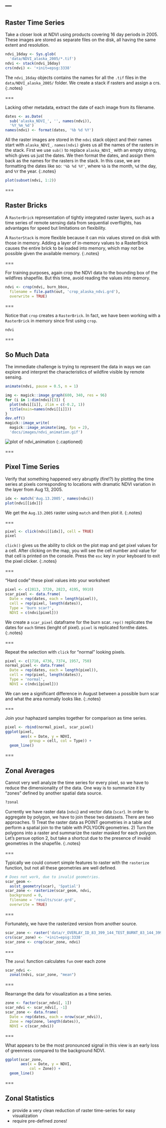 ---
---

## Raster Time Series

Take a closer look at NDVI using products covering 16 day periods in 2005. These
images are stored as separate files on the disk, all having the same extent and
resolution.

```r
ndvi_16day <- Sys.glob(
  'data/NDVI_alaska_2005/*.tif')
ndvi <- stack(ndvi_16day)
crs(ndvi) <- '+init=epsg:3338'
```
The `ndvi_16day` objects contains the names for all the `.tif` files in the `data/NDVI_alaska_2005/` folder.
We create a stack if rasters and assign a crs.
{:.notes}

===

Lacking other metadata, extract the date of each image from its filename.

```r
dates <- as.Date(
  sub('alaska_NDVI_', '', names(ndvi)),
  '%Y_%m_%d')
names(ndvi) <- format(dates, '%b %d %Y')
```
All the raster images are stored in the `ndvi` stack object and their names start
with `alaska_NDVI_`.
`names(ndvi)` gives us all the names of the rasters in the stack.
First we use `sub()` to replace `alaska_NDVI_` with an empty string, which gives us just the dates.
We then format the dates, and assign them back as the names for the rasters in the stack.
In this case, we are formatting the dates like so: `'%b %d %Y'`, where `%b` is the month, `%d` the day, and `%Y` the year.
{:.notes}

```r
plot(subset(ndvi, 1:2))
```

===

## Raster Bricks

A `RasterBrick` representation of tightly integrated raster layers, such as a
time series of remote sensing data from sequential overflights, has advantages
for speed but limitations on flexibility.

A `RasterStack` is more flexible because it can mix values stored on disk with
those in memory. Adding a layer of in-memory values to a RasterBrick causes the
entire brick to be loaded into memory, which may not be possible given the
available memory.
{:.notes}

===

For training purposes, again crop the NDVI data to the bounding box of the
wildfires shapefile. But this time, avoid reading the values into memory.

```r
ndvi <- crop(ndvi, burn_bbox,
  filename = file.path(out, 'crop_alaska_ndvi.grd'),
  overwrite = TRUE)
```

===

Notice that `crop` creates a `RasterBrick`. In fact, we have been working with a
`RasterBrick` in memory since first using `crop`.

```r
ndvi
```

===

## So Much Data

The immediate challenge is trying to represent the data in ways we can explore
and interpret the characteristics of wildfire visible by remote sensing.

```r
animate(ndvi, pause = 0.5, n = 1)
```
```r
img <- magick::image_graph(600, 340, res = 96)
for (i in 1:dim(ndvi)[3]) {
  plot(ndvi[[i]], zlim = c(-0.2, 1))
  title(main=names(ndvi[[i]]))
}
dev.off()
magick::image_write(
  magick::image_animate(img, fps = 2),
  'docs/images/ndvi_animation.gif')
```
![plot of ndvi_animation]({% include asset.html path="images/ndvi_animation.gif" %})
{:.captioned}

===

## Pixel Time Series

Verify that something happened very abruptly (fire!?) by plotting the time
series at pixels corresponding to locations with dramatic NDVI variation in the
layer from Aug 13, 2005.

```r
idx <- match('Aug.13.2005', names(ndvi))
plot(ndvi[[idx]])
```
We get the `Aug.13.2005` raster using `match` and then plot it.
{:.notes}


===

```r
pixel <- click(ndvi[[idx]], cell = TRUE)
pixel
```
`click()` gives us the ability to click on the plot map and get pixel values for a cell.
After clicking on the map, you will see the cell number and value for that cell is printed on the console. Press the `esc` key in your keyboard to exit the pixel clicker. 
{:.notes}

===

"Hard code" these pixel values into your worksheet

```r
pixel <- c(2813, 3720, 2823, 4195, 9910)
scar_pixel <- data.frame(
  Date = rep(dates, each = length(pixel)),
  cell = rep(pixel, length(dates)),
  Type = 'burn scar?',
  NDVI = c(ndvi[pixel]))
```
We create a `scar_pixel` dataframe for the burn scar. `rep()` replicates the dates for `each` times (lenght of pixel). `pixel` is replicated fornthe dates.
{:.notes}

===

Repeat the selection with `click` for "normal" looking pixels.

```r
pixel <- c(1710, 4736, 7374, 1957, 750)
normal_pixel <- data.frame(
  Date = rep(dates, each = length(pixel)),
  cell = rep(pixel, length(dates)),
  Type = 'normal',
  NDVI = c(ndvi[pixel]))
```
We can see a significant difference in August between a possible burn scar and what the area normally looks like.
{:.notes}

===

Join your haphazard samples together for comparison as time series.

```r
pixel <- rbind(normal_pixel, scar_pixel)
ggplot(pixel,
       aes(x = Date, y = NDVI,
           group = cell, col = Type)) +
  geom_line()
```


===

## Zonal Averages

Cannot very well analyze the time series for every pixel, so we have to reduce
the dimensionality of the data. One way is to summarize it by "zones" defined by
another spatial data source.

```r
?zonal
```

Currently we have raster data (`ndvi`) and vector data (`scar`). In order to
aggregate by polygon, we have to join these two datasets. There are two
approaches. 1) Treat the raster data as POINT geometries in a table and perform
a spatial join to the table with POLYGON geometries. 2) Turn the polygons into a
raster and summarize the raster masked for each polygon. Let's persue option 2,
but take a shortcut due to the presence of invalid geometries in the shapefile.
{:.notes}

===

Typically we could convert simple features to raster with the `rasterize`
function, but not all these geometries are well defined.

```r
# Does not work, due to invalid geometries.
scar_geom <-
  as(st_geometry(scar), 'Spatial')
scar_zone <- rasterize(scar_geom, ndvi,
  background = 0,
  filename = 'results/scar.grd',
  overwrite = TRUE)
```

===

Fortunately, we have the rasterized version from another source.

```r
scar_zone <- raster('data/r_OVERLAY_ID_83_399_144_TEST_BURNT_83_144_399_reclassed.tif')
crs(scar_zone) <- '+init=epsg:3338'
scar_zone <- crop(scar_zone, ndvi)
```

===

The `zonal` function calculates `fun` over each zone

```r
scar_ndvi <-
  zonal(ndvi, scar_zone, "mean")
```

===

Rearrange the data for visualization as a time series.

```r
zone <- factor(scar_ndvi[, 1])
scar_ndvi <- scar_ndvi[, -1]
scar_zone <- data.frame(
  Date = rep(dates, each = nrow(scar_ndvi)),
  Zone = rep(zone, length(dates)),
  NDVI = c(scar_ndvi))
```

===

What appears to be the most pronounced signal in this view is an early loss of
greenness compared to the background NDVI.

```r
ggplot(scar_zone,
       aes(x = Date, y = NDVI,
           col = Zone)) +
  geom_line()
```

===

## Zonal Statistics

- provide a very clean reduction of raster time-series for easy visualization
- require pre-defined zones!
